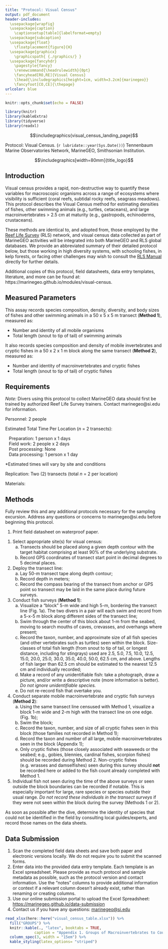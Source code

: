 ```yaml
---
title: "Protocol: Visual Census"
output: pdf_document
header-includes:
  \usepackage{wrapfig}
  \usepackage{caption}
    \captionsetup[table]{labelformat=empty}
  \usepackage{subcaption}
  \usepackage{float}
    \floatplacement{figure}{H}
  \usepackage{graphicx}
    \graphicspath{ {./graphics/} }
  \usepackage{fancyhdr}
    \pagestyle{fancy}
    \renewcommand{\headrulewidth}{0pt}
    \fancyhead[RO,RE]{Visual Census}
    \lhead{\includegraphics[height=1cm, width=3.2cm]{marinegeo}}
    \fancyfoot[CO,CE]{\thepage}
urlcolor: blue
---
```


```r
knitr::opts_chunk$set(echo = FALSE)

library(knitr)
library(kableExtra)
library(tidyverse)
library(readxl)
```

\noindent\rule{\textwidth}{0.4pt}

$$\includegraphics{visual_census_landing_page}$$


\underline{How to cite this work:} Protocol: Visual Census. (`r lubridate::year(Sys.Date())`) Tennenbaum Marine Observatories Network, MarineGEO, Smithsonian Institution.

\vspace{\baselineskip}

$$\includegraphics[width=80mm]{title_logo}$$

\thispagestyle{empty}
\clearpage
\pagenumbering{arabic}

\noindent\rule{\textwidth}{0.4pt}

## Introduction

Visual census provides a rapid, non-destructive way to quantify these variables for macroscopic organisms across a range of ecosystems where visibility is sufficient (coral reefs, subtidal rocky reefs, seagrass meadows). This protocol describes the Visual Census method for estimating densities of fishes, other swimming animals (e.g., turtles, cetaceans), and large macroinvertebrates > 2.5 cm at maturity (e.g., gastropods, echinoderms, crustaceans).

These methods are identical to, and adopted from, those employed by the [Reef Life Survey](https://reeflifesurvey.com/) (RLS) network, and visual census data collected as part of MarineGEO activities will be integrated into both MarineGEO and RLS global databases. We provide an abbreviated summary of their detailed protocol below, but those working in high diversity systems, with schooling fishes, in kelp forests, or facing other challenges may wish to consult the [RLS Manual](https://marinegeo.github.io/assets/modules/visual-census/RLS Methods Manual.pdf) directly for further details.

Additional copies of this protocol, field datasheets, data entry templates, literature, and more can be found at: https://marinegeo.github.io/modules/visual-census.

\noindent\rule{\textwidth}{0.4pt}

## Measured Parameters

This assay records species composition, density, diversity, and body sizes of fishes and other swimming animals in a 50 x 5 x 5 m transect (**Method 1**), measured as:

*	Number and identity of all mobile organisms
*	Total length (snout to tip of tail) of swimming animals

It also records species composition and density of mobile invertebrates and cryptic fishes in a 50 x 2 x 1 m block along the same transect (**Method 2**), measured as:

*	Number and identity of macroinvertebrates and cryptic fishes
*	Total length (snout to tip of tail) of cryptic fishes

\noindent\rule{\textwidth}{0.4pt}

## Requirements

*Note:* Divers using this protocol to collect MarineGEO data should first be trained by authorized Reef Life Survey trainers. Contact marinegeo@si.edu for information.  

Personnel: 2 people

Estimated Total Time Per Location (*n* = 2 transects):

|    Preparation: 1 person x 1 days
|    Field work: 2 people x 2 days
|    Post processing: None
|    Data processing: 1 person x 1 day

*Estimated times will vary by site and conditions

Replication: Two (2) transects (total *n* = 2 per location)

Materials:

\underline{Fieldwork:}

\renewcommand{\labelitemi}{$\square$}
\setlength{\parskip}{0.1em}
\begin{itemize}
  \item 1 50-m metric transect tape
  \item Hand-held GPS unit
  \item Dive slate
  \item Pencils
  \item Field data sheet printed on waterproof paper
  \item Underwater camera to record images of species that cannot be identified in field
\end{itemize}
\vspace{\baselineskip}

\noindent\rule{\textwidth}{0.4pt}

## Methods

Fully review this and any additional protocols necessary for the sampling excursion. Address any questions or concerns to marinegeo@si.edu before beginning this protocol.
\vspace{\baselineskip}


\underline{Preparation:}

1.	Print field datasheet on waterproof paper.
\vspace{\baselineskip}

\underline{Fieldwork:}

1.	Select appropriate site(s) for visual census:
      a.	Transects should be placed along a given depth contour with the target habitat comprising at least 90% of the underlying substrate.
      b.	Record GPS coordinates of transect start point in decimal degrees to 5 decimal places.
2.	Deploy the transect line:
      a.	Lay 50-m transect tape along depth contour;
      b.	Record depth in meters;
      c.	Record the compass bearing of the transect from anchor or GPS point so transect may be laid in the same place during future surveys.
3.	Conduct fish surveys (**Method 1**):
      a.	Visualize a “block” 5-m wide and high 5-m, bordering the transect line (Fig. 1a). The two divers in a pair will each swim and record from a 5-x-5 m block along different sides of the transect line;
      b.	Swim through the center of this block about 1-m from the seabed, moving to search mouths of caves, crevasses, and overhangs where present;
      c.	Record the taxon, number, and approximate size of all fish species (and other vertebrates such as turtles) seen within the block. Size-classes of total fish length (from snout to tip of tail, or longest distance, including for stingrays) used are 2.5, 5.0, 7.5, 10.0, 12.5, 15.0, 20.0, 25.0, 30.0, 35.0, 40.0, 50.0, 62.5 cm, and above. Lengths of fish larger than 62.5 cm should be estimated to the nearest 12.5 cm and individually recorded;
      d.	Make a record of any unidentifiable fish: take a photograph, draw a picture, and/or write a descriptive note (more information is better). *Do not ignore unidentifiable species.*
      e.	Do not re-record fish that overtake you.
4.	Conduct separate mobile macroinvertebrate and cryptic fish surveys (**Method 2**):
      a.	Using the same transect line censused with Method 1, visualize a block 1-m wide and 2-m high with the transect line on one edge. (Fig. 1b);
      b.	Swim the block;
      c.	Record the taxon, number, and size of all cryptic fishes seen in this block (those families not recorded in Method 1);
      d.	Record the taxon and number of all large, mobile macroinvertebrates seen in the block (Appendix 1);
      e.	Only cryptic fishes (those closely associated with seaweeds or the seabed; e.g., gobies, blennies, cardinal fishes, scorpion fishes) should be recorded during Method 2. Non-cryptic fishes (e.g. wrasses and damselfishes) seen during this survey should **not** be recorded here or added to the fish count already completed with Method 1.
5.	Individual fish not seen during the time of the above surveys or seen outside the block boundaries can be recorded if notable. This is especially important for large, rare species or species outside their usual range. *Do not record these individuals in the transect surveys* if they were not seen within the block during the survey (Methods 1 or 2).
\vspace{\baselineskip}

\begin{figure}[h]
\caption{Survey Diagrams}
\label{fig:image2}

\begin{subfigure}{0.5\textwidth}
\includegraphics[width=0.9\linewidth, height=5cm]{pelagic_survey}
\caption{Method 1: Swimming Animal survey diagram.}
\label{fig:subim1}
\end{subfigure}
\begin{subfigure}{0.5\textwidth}
\includegraphics[width=0.9\linewidth, height=5cm]{benthic_survey}
\caption{Method 2: Macroinvertebrate and Cryptic Fish survey diagram.}
\label{fig:subim2}
\end{subfigure}

\end{figure}

As soon as possible after the dive, determine the identity of species that could not be identified in the field by consulting local guides/experts, and record those names on the data sheets.

\noindent\rule{\textwidth}{0.4pt}

## Data Submission

1. Scan the completed field data sheets and save both paper and electronic versions locally. We do not require you to submit the scanned forms.
2. Enter data into the provided data entry template. Each template is an Excel spreadsheet. Please provide as much protocol and sample metadata as possible, such as the protocol version and contact information. Use the “notes” columns to provide additional information or context if a relevant column doesn’t already exist, rather than renaming or creating columns.
3. Use our online submission portal to upload the Excel Spreadsheet: [https://marinegeo.github.io/data-submission](https://marinegeo.github.io/data-submission)
4. Contact us if you have any questions: [marinegeo@si.edu](mailto:marinegeo@si.edu)

\clearpage

```r

read_xlsx(here::here("visual_census_table.xlsx")) %>%
  fill("GROUPS") %>%
  knitr::kable(., "latex", booktabs = TRUE,
             caption = "Appendix 1. Groups of Macroinvertebrates to Count During Macroinvertebrate and Cryptic Fish Survey") %>%
  column_spec(3, width = "15em") %>%
  kable_styling(latex_options= "striped")

```

\vspace*{\fill}
\begin{center}
\includegraphics[height=1.5cm, width=4.8cm]{smithsonian}\\
marinegeo@si.edu
\end{center}
